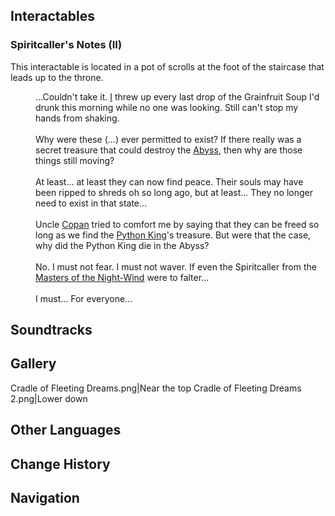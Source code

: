 {{Location Infobox
|image        = <gallery>
Cradle of Fleeting Dreams.png|In-Game
Cradle of Fleeting Dreams Map Location.png|Map
</gallery>
|type         = Point of Interest
|region       = Natlan
|subregion    = 
|area         = Ochkanatlan
|subarea      = 
}}
{{Location Intro|description=<p>{{If Self|Cradle of Fleeting Dreams|It|The Cradle of Fleeting Dreams}} is the castle-like structure at the center of Ochkanatlan.</p>}}

<!--
==Points of Interest==
{{Locations by Category Table
|type = Points of Interest
}}

==Notable Features==

==Achievements==
{{Achievement Topic Table|topic=Cradle of Fleeting Dreams|requirements=1}}

==NPCs==
-->
==Interactables==
===Spiritcaller's Notes (II)===
This interactable is located in a pot of scrolls at the foot of the staircase that leads up to the throne.
{{Dialogue Start}}
:...Couldn't take it. [[Liriwu|I]] threw up every last drop of the Grainfruit Soup I'd drunk this morning while no one was looking. Still can't stop my hands from shaking.
:&nbsp;
:Why were these (...) ever permitted to exist? If there really was a secret treasure that could destroy the [[Abyss]], then why are those things still moving?
:&nbsp;
:At least... at least they can now find peace. Their souls may have been ripped to shreds oh so long ago, but at least... They no longer need to exist in that state...
:&nbsp;
:Uncle [[Copan]] tried to comfort me by saying that they can be freed so long as we find the [[Och-Kan|Python King]]'s treasure. But were that the case, why did the Python King die in the Abyss?
:&nbsp;
:No. I must not fear. I must not waver. If even the Spiritcaller from the [[Masters of the Night-Wind]] were to falter...
:&nbsp;
:I must... For everyone...
{{Dialogue End}}
<!--
==Descriptions==
-->
==Soundtracks==
{{Soundtracks by Category Table|type=location}}
<!--
==Lore==

==Trivia==
-->
==Gallery==
<gallery>
Cradle of Fleeting Dreams.png|Near the top
Cradle of Fleeting Dreams 2.png|Lower down
</gallery>
<!--
==Video Guides==
{{EVT
|video   = 
|caption = 
}}
-->
==Other Languages==
{{Other Languages
|en       = Cradle of Fleeting Dreams
|zhs      = 空梦的起始
|zhs_rm   = 
|zht      = 空夢的起始
|zht_rm   = 
|zh_tl    = 
|ja       = 幻夢のクレイドル
|ja_rm    = Genmu no Kureidoru
|ja_tl    = Cradle of Dreams
|ko       = 헛된 꿈의 시작
|ko_tl    = 
|es       = Cuna de los Sueños
|es_tl    = Cradle of Dreams
|fr       = Berceau des rêves éphémères
|fr_tl    = Cradle of Ephemeral Dreams
|ru       = Колыбель мимолётных грез
|ru_tl    = 
|th       = Cradle of Fleeting Dreams
|vi       = Khởi Đầu Của Giấc Mơ Trống Rỗng
|vi_tl    = 
|de       = Wiege der flüchtigen Träume
|de_tl    = Cradle of Fleeting Dreams
|id       = Cradle of Fleeting Dreams
|pt       = Berço dos Sonhos Fugazes
|pt_tl    = 
|tr       = Geçici Düşlerin Beşiği
|tr_tl    = 
|it       = Culla dei Sogni effimeri
|it_tl    = 
}}

==Change History==
{{Change History|5.2}}

==Navigation==
{{PoI Navbox|Natlan}}